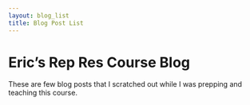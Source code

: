 ```yaml
---
layout: blog_list
title: Blog Post List
---
```



# Eric's Rep Res Course Blog

These are few blog posts that I scratched out while I was prepping and teaching this
course.


